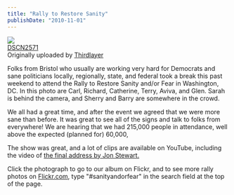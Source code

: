 ```yaml
---
title: "Rally to Restore Sanity"
publishDate: "2010-11-01"
---
```


[![](images/5134797948_7522343db4_m.jpg)](http://www.flickr.com/photos/thirdlayer/5134797948/ "photo sharing")  
[DSCN2571](http://www.flickr.com/photos/thirdlayer/5134797948/)  
Originally uploaded by [Thirdlayer](http://www.flickr.com/people/thirdlayer/)

Folks from Bristol who usually are working very hard for Democrats and sane politicians locally, regionally, state, and federal took a break this past weekend to attend the Rally to Restore Sanity and/or Fear in Washington, DC. In this photo are Carl, Richard, Catherine, Terry, Aviva, and Glen. Sarah is behind the camera, and Sherry and Barry are somewhere in the crowd.  
  
We all had a great time, and after the event we agreed that we were more sane than before. It was great to see all of the signs and talk to folks from everywhere! We are hearing that we had 215,000 people in attendance, well above the expected (planned for) 60,000,  
  
The show was great, and a lot of clips are available on YouTube, including the video of [the final address by Jon Stewart.](http://www.youtube.com/watch?v=6JzGOiBXeD4)  
  
Click the photograph to go to our album on Flickr, and to see more rally photos on [Flickr.com](http://www.flickr.com), type "#sanityandorfear" in the search field at the top of the page.
